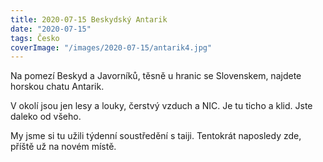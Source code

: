 ```yaml
---
title: 2020-07-15 Beskydský Antarik
date: "2020-07-15"
tags: Česko
coverImage: "/images/2020-07-15/antarik4.jpg"
---
```


Na pomezí Beskyd a Javorníků, těsně u hranic se Slovenskem, najdete horskou chatu Antarik.

V okolí jsou jen lesy a louky, čerstvý vzduch a NIC. Je tu ticho a klid. Jste daleko od všeho.

My jsme si tu užili týdenní soustředění s taiji. Tentokrát naposledy zde, příště už na novém místě.

<CustomImage
  src="/images/2020-07-15/antarik1.jpg"
  alt="Beskydský Antarik"
  size="horizontalLarge"
/>

<CustomImage
  src="/images/2020-07-15/antarik2.jpg"
  alt="Beskydský Antarik"
  size="horizontalLarge"
/>

<CustomImage
  src="/images/2020-07-15/antarik3.jpg"
  alt="Beskydský Antarik"
  size="horizontalLarge"
/>

<CustomImage
  src="/images/2020-07-15/antarik4.jpg"
  alt="Beskydský Antarik"
  size="horizontalLarge"
/>
